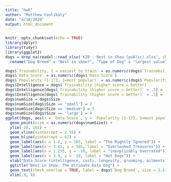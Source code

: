 ```yaml
---
title: "hw6"
author: "Matthew Coulibaly"
date: "4/18/2020"
output: html_document
---
```


```r
knitr::opts_chunk$set(echo = TRUE)
library(dplyr)
library(tidyr)
library(ggplot2)
dogs = drop_na(readxl::read_xlsx('KIB - Best in Show (public).xlsx', sheet = 'Best in show full sheet')[-c(1, 2, 3),-c(2, 4,  8:10,13:31, 33:75)]%>%
  rename("Dog Breed" = "Best in show?", "Type of Dog" = "largest value", "Data Score" = "...5", "Popularity (1-173, 1=most popular)" = "160", "Popularity within breeds" = "87", "Trainability, 1 = easiest to train" = "80", "Trainability (higher score = better)" = "...12", "Size" = "...32"))
```

```r
dogs$`Trainability, 1 = easiest to train` = as.numeric(dogs$`Trainability, 1 = easiest to train`)
dogs$`Data Score` = as.numeric(dogs$`Data Score`)
dogs$`Popularity (1-173, 1=most popular)` = as.numeric(dogs$`Popularity (1-173, 1=most popular)`)
dogs$Intelligence = dogs$`Trainability (higher score = better)`
dogs$Intelligence[dogs$`Trainability (higher score = better)` > .5] = 'clever'
dogs$Intelligence[dogs$`Trainability (higher score = better)` < .5] = 'dumb'
dogs$numSize = dogs$Size
dogs$numSize[dogs$Size == 'small'] = 2
dogs$numSize[dogs$Size == 'medium'] = 3
dogs$numSize[dogs$Size == 'large'] = 4
ggplot(dogs, aes(x = `Data Score`, y = `Popularity (1-173, 1=most popular)`, shape = Intelligence, color = `Type of Dog`)) +
  geom_point(size = as.numeric(dogs$numSize)) +
  ylim(-20, 165) + 
  geom_vline(xintercept = 2.55) +
  geom_hline(yintercept = 67) + 
  geom_label(aes(x = 1.2, y = 165, label = "The Rightly Ignored")) +
  geom_label(aes(x = 3.65, y = 165, label = "Overlooked Treasures")) +
  geom_label(aes(x = 1.255, y = -18, label = "inexplicably Overrated")) +
  geom_label(aes(x = 3.9, y = -18, label = "Hot Dogs")) +
  xlab("Data Score (intelligence, costs, longevity, grooming, ailments, appetite)") +
  ggtitle("Best in Show: The Ultimate Data Dog") +
  geom_text(check_overlap = TRUE, label = dogs$`Dog Breed`, size = 2.5, hjust = 0, nudge_x = .05) +
  xlim(.9, 4)
```

